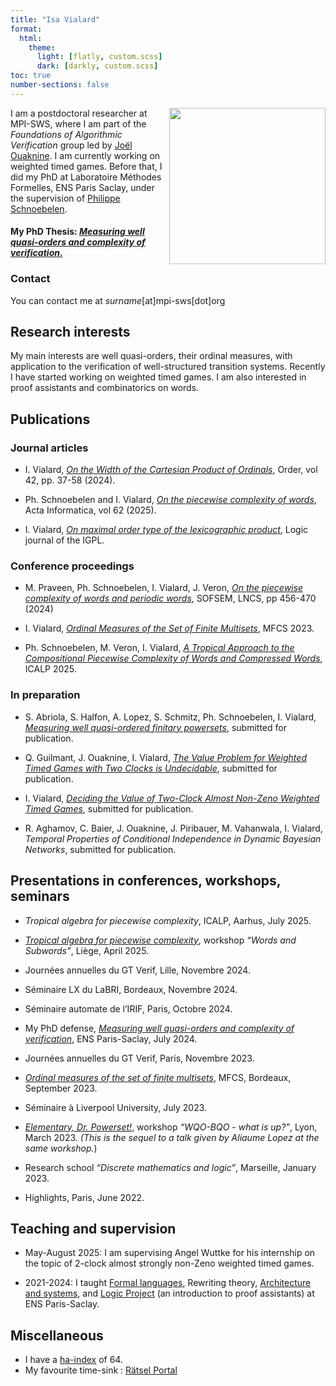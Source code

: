 ```yaml
---
title: "Isa Vialard"
format:
  html:
    theme:
      light: [flatly, custom.scss]
      dark: [darkly, custom.scss]
toc: true
number-sections: false
---
```



<img src="./images/photo.jpg" height="250" align="right" />

I am a postdoctoral researcher at MPI-SWS, where I am part of the *Foundations of Algorithmic Verification* group led by [Joël Ouaknine](https://people.mpi-sws.org/~joel/).
I am currently working on weighted timed games.
Before that, I did my PhD at Laboratoire Méthodes Formelles, ENS Paris Saclay, under the supervision of [Philippe Schnoebelen](http://www.lsv.fr/~phs/).

#### My PhD Thesis: [*Measuring well quasi-orders and complexity of verification*.](./mwqo.pdf)

### Contact
You can contact me at *surname*[at]mpi-sws[dot]org

## Research interests
My main interests are well quasi-orders, their ordinal measures, with application to the verification of well-structured transition systems. Recently I have started working on weighted timed games.
I am also interested in proof assistants and combinatorics on words.



## Publications

### Journal articles

- I. Vialard, [*On the Width of the Cartesian Product of Ordinals*](https://link.springer.com/article/10.1007/s11083-024-09668-8), Order, vol 42, pp. 37-58 (2024).

- Ph. Schnoebelen and I. Vialard, [*On the piecewise complexity of words*](https://doi.org/10.1007/s00236-025-00480-4), Acta Informatica, vol 62 (2025).

- I. Vialard, [*On maximal order type of the lexicographic product*](https://doi.org/10.1093/jigpal/jzaf051), Logic journal of the IGPL.

### Conference proceedings

- M. Praveen, Ph. Schnoebelen, I. Vialard, J. Veron, [*On the piecewise complexity of words and periodic words*](https://link.springer.com/chapter/10.1007/978-3-031-52113-3_32), SOFSEM, LNCS, pp 456-470 (2024)


- I. Vialard, [*Ordinal Measures of the Set of Finite Multisets*](https://doi.org/10.4230/LIPIcs.MFCS.2023.87), MFCS 2023.

- Ph. Schnoebelen, M. Veron, I. Vialard, [*A Tropical Approach to the Compositional Piecewise Complexity of Words and Compressed Words*](https://doi.org/10.4230/LIPIcs.ICALP.2025.171), ICALP 2025.

    
### In preparation

- S. Abriola, S. Halfon, A. Lopez, S. Schmitz, Ph. Schnoebelen, I. Vialard, [*Measuring well quasi-ordered finitary powersets*](https://arxiv.org/abs/2312.14587), submitted for publication.

- Q. Guilmant, J. Ouaknine, I. Vialard, [*The Value Problem for Weighted Timed Games with Two Clocks is Undecidable*](https://arxiv.org/abs/2507.10550), submitted for publication.

- I. Vialard, [*Deciding the Value of Two-Clock Almost Non-Zeno Weighted Timed Games*](https://arxiv.org/abs/2508.00014), submitted for publication.

- R. Aghamov, C. Baier, J. Ouaknine, J. Piribauer, M. Vahanwala, I. Vialard, *Temporal Properties of Conditional Independence in Dynamic Bayesian Networks*, submitted for publication.



## Presentations in conferences, workshops, seminars

* *Tropical algebra for piecewise complexity*, ICALP, Aarhus, July 2025.

* [*Tropical algebra for piecewise complexity*](slides/hslp.pdf), workshop *"Words and Subwords"*, Liège, April 2025.

* Journées annuelles du GT Verif, Lille, Novembre 2024.
* Séminaire LX du LaBRI, Bordeaux, Novembre 2024.
* Séminaire automate de l'IRIF, Paris, Octobre 2024.


* My PhD defense, [*Measuring well quasi-orders and complexity of
verification*](slides/phddefense.pdf), ENS Paris-Saclay, July 2024.

* Journées annuelles du GT Verif, Paris, Novembre 2023.

* [*Ordinal measures of the set of finite multisets*](slides/mfcs2023.pdf), MFCS, Bordeaux, September 2023.

* Séminaire à Liverpool University, July 2023.

* [*Elementary, Dr. Powerset!*](slides/ElementaryDrPowerset.pdf), workshop *"WQO-BQO - what is up?"*, Lyon, March 2023.
  *(This is the sequel to a talk given by Aliaume Lopez at the same workshop.*)

* Research school *"Discrete mathematics and logic"*, Marseille, January 2023.

* Highlights, Paris, June 2022.



## Teaching and supervision

* May-August 2025: I am supervising Angel Wuttke for his internship on the topic of 2-clock almost strongly non-Zeno weighted timed games.

* 2021-2024: I taught [Formal languages](https://lmf.cnrs.fr/IsaVialard/LangagesFormels), Rewriting theory, [Architecture and systems](https://lmf.cnrs.fr/IsaVialard/ArchSys), and [Logic Project](https://lmf.cnrs.fr/IsaVialard/ProjetLogique2024) (an introduction to proof assistants) at ENS Paris-Saclay.


## Miscellaneous

* I have a [ha-index](https://www.irif.fr/~haberm/haindex.html) of 64.
* My favourite time-sink : [Rätsel Portal](https://logic-masters.de/Raetselportal/index.php)
